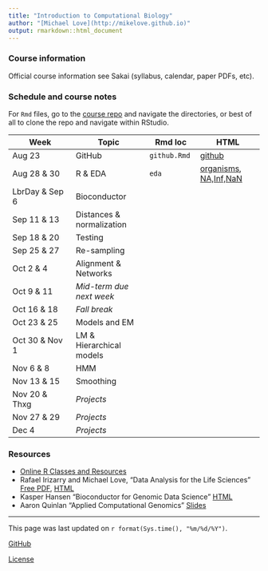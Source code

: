 ```yaml
---
title: "Introduction to Computational Biology"
author: "[Michael Love](http://mikelove.github.io)"
output: rmarkdown::html_document
---
```


### Course information

Official course information see Sakai (syllabus, calendar, paper PDFs, etc).

### Schedule and course notes

For `Rmd` files, go to the
[course repo](https://github.com/mikelove/compbio) and navigate the
directories, or best of all to clone the repo and navigate within
RStudio.


| Week | Topic | Rmd loc | HTML |
|------|-------|-----|------|
|Aug 23         | GitHub | `github.Rmd` | [github](github.html) |
|Aug 28 & 30    | R & EDA | `eda` | [organisms](eda/organisms.html), [NA,Inf,NaN](eda/na_inf_nan.html) |
|LbrDay & Sep 6 | Bioconductor | | |
|Sep 11 & 13    | Distances & normalization | | |
|Sep 18 & 20    | Testing | | |
|Sep 25 & 27    | Re-sampling | | |
|Oct 2 & 4      | Alignment & Networks | | |
|Oct 9 & 11	    | *Mid-term due next week* | | |
|Oct 16 & 18    | *Fall break* | | |
|Oct 23 & 25    | Models and EM | | |
|Oct 30 & Nov 1 | LM & Hierarchical models | | |
|Nov 6 & 8	    | HMM | | |
|Nov 13 & 15    | Smoothing | | |
|Nov 20 & Thxg  | *Projects* | | |
|Nov 27 & 29    | *Projects* | | |
|Dec 4          | *Projects* | | |

### Resources

* [Online R Classes and Resources](http://genomicsclass.github.io/book/pages/resources.html)
* Rafael Irizarry and Michael Love, "Data Analysis for the Life Sciences" 
[Free PDF](https://leanpub.com/dataanalysisforthelifesciences),
[HTML](http://genomicsclass.github.io/book/)
* Kasper Hansen "Bioconductor for Genomic Data Science" 
[HTML](https://kasperdanielhansen.github.io/genbioconductor/)
* Aaron Quinlan "Applied Computational Genomics" [Slides](https://github.com/quinlan-lab/applied-computational-genomics)

---

This page was last updated on `r format(Sys.time(), "%m/%d/%Y")`.

[GitHub](https://github.com/mikelove/compbio)

[License](https://github.com/mikelove/compbio/blob/gh-pages/LICENSE)

